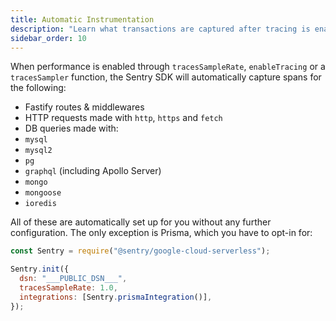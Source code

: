 ```yaml
---
title: Automatic Instrumentation
description: "Learn what transactions are captured after tracing is enabled."
sidebar_order: 10
---
```


When performance is enabled through `tracesSampleRate`, `enableTracing` or a `tracesSampler` function, the Sentry SDK will automatically capture spans for the following:

- Fastify routes & middlewares
- HTTP requests made with `http`, `https` and `fetch`
- DB queries made with:
- `mysql`
- `mysql2`
- `pg`
- `graphql` (including Apollo Server)
- `mongo`
- `mongoose`
- `ioredis`

All of these are automatically set up for you without any further configuration. The only exception is Prisma, which you have to opt-in for:

```javascript
const Sentry = require("@sentry/google-cloud-serverless");

Sentry.init({
  dsn: "___PUBLIC_DSN___",
  tracesSampleRate: 1.0,
  integrations: [Sentry.prismaIntegration()],
});
```
